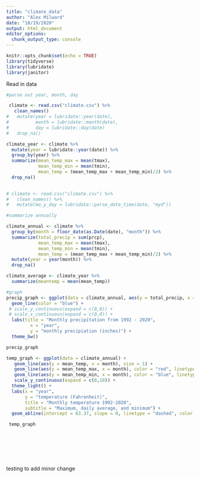 ---
title: "climate_data"
author: "Alex Milward"
date: "10/19/2020"
output: html_document
editor_options: 
  chunk_output_type: console
---

```{r setup, include=FALSE}
knitr::opts_chunk$set(echo = TRUE)
library(tidyverse)
library(lubridate)
library(janitor)

```

Read in data

```{r}
#parse out year, month, day

 climate <- read.csv("climate.csv") %>%
   clean_names() 
#   mutate(year = lubridate::year(date),
#          month = lubridate::month(date),
#          day = lubridate::day(date)
#   drop_na()

climate_year <- climate %>% 
  mutate(year = lubridate::year(date)) %>% 
  group_by(year) %>% 
  summarize(mean_temp_max = mean(tmax),
            mean_temp_min = mean(tmin),
            mean_temp = (mean_temp_max + mean_temp_min)/2) %>% 
  drop_na()
  

# climate <- read.csv("climate.csv") %>% 
#   clean_names() %>% 
#   mutate(mo_y_day = lubridate::parse_date_time(date, "myd"))

#summarize annually

climate_annual <- climate %>% 
  group_by(month = floor_date(as.Date(date), "month")) %>% 
  summarize(total_precip = sum(prcp),
            mean_temp_max = mean(tmax),
            mean_temp_min = mean(tmin),
            mean_temp = (mean_temp_max + mean_temp_min)/2) %>% 
  mutate(year = year(month)) %>% 
  drop_na()

climate_average <- climate_year %>% 
  summarize(meantemp = mean(mean_temp))

#graph
precip_graph <- ggplot(data = climate_annual, aes(y = total_precip, x = month)) +
  geom_line(color = "blue") +
 # scale_y_continuous(expand = c(0,0)) +
 # scale_x_continuous(expand = c(0,0)) +
  labs(title = "Monthly precipitation from 1992 - 2020",
         x = "year",
         y = "monthly precipiation (inches)") +
  theme_bw()

precip_graph

temp_graph <- ggplot(data = climate_annual) +
   geom_line(aes(y = mean_temp, x = month), size = 1) +
   geom_line(aes(y = mean_temp_max, x = month), color = "red", linetype = "dashed") +
   geom_line(aes(y = mean_temp_min, x = month), color = "blue", linetype = "dashed") +
   scale_y_continuous(expand = c(0,10)) +
  theme_light() +
  labs(x = "year",
       y = "temperature (Fahrenheit)",
       title = "Monthly temperature 1992-2020",
       subtitle = "Maximum, daily average, and minimum") +
  geom_abline(intercept = 63.37, slope = 0, linetype = "dashed", color = "black", x = (0:2020))

 temp_graph
 
 
 
 




```
testing to add minor change
